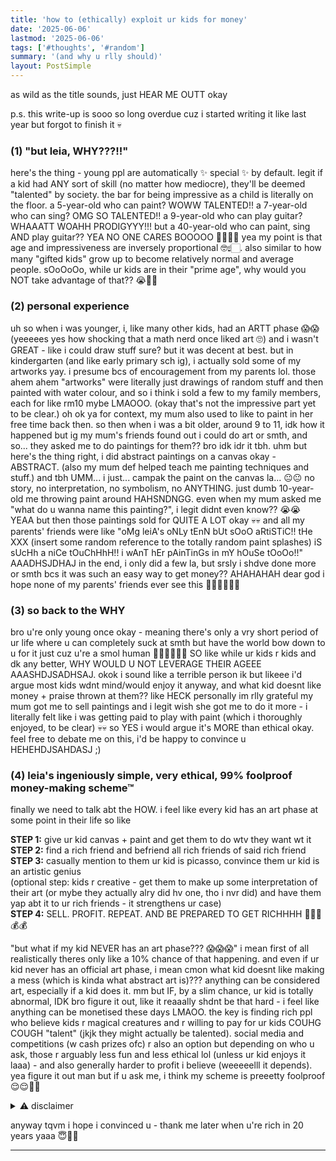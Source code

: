 ```yaml
---
title: 'how to (ethically) exploit ur kids for money'
date: '2025-06-06'
lastmod: '2025-06-06'
tags: ['#thoughts', '#random']
summary: '(and why u rlly should)'
layout: PostSimple
---
```


as wild as the title sounds, just HEAR ME OUTT okay

p.s. this write-up is sooo so long overdue cuz i started writing it like last year but forgot to finish it 💀

### (1) "but leia, WHY???!!"
here's the thing - young ppl are automatically ✨ special ✨ by default. legit if a kid had ANY sort of skill (no matter how mediocre), they'll be deemed "talented" by society. the bar for being impressive as a child is literally on the floor. a 5-year-old who can paint? WOWW TALENTED!! a 7-year-old who can sing? OMG SO TALENTED!! a 9-year-old who can play guitar? WHAAATT WOAHH PRODIGYYY!!! but a 40-year-old who can paint, sing AND play guitar?? YEA NO ONE CARES BOOOOO 👎🏻👎🏻 yea my point is that age and impressiveness are inversely proportional 🤓☝🏻. also similar to how many "gifted kids" grow up to become relatively normal and average people. sOoOoOo, while ur kids are in their "prime age", why would you NOT take advantage of that?? 😭🙏🏻

### (2) personal experience 
uh so when i was younger, i, like many other kids, had an ARTT phase 😱😱 (yeeeees yes how shocking that a math nerd once liked art 🙄) and i wasn't GREAT - like i could draw stuff sure? but it was decent at best. but in kindergarten (and like early primary sch ig), i actually sold some of my artworks yay. i presume bcs of encouragement from my parents lol. those ahem ahem "artworks" were literally just drawings of random stuff and then painted with water colour, and so i think i sold a few to my family members, each for like rm10 mybe LMAOOO. (okay that's not the impressive part yet to be clear.) oh ok ya for context, my mum also used to like to paint in her free time back then. so then when i was a bit older, around 9 to 11, idk how it happened but ig my mum's friends found out i could do art or smth, and so... they asked me to do paintings for them?? bro idk idr it tbh. uhm but here's the thing right, i did abstract paintings on a canvas okay - ABSTRACT. (also my mum def helped teach me painting techniques and stuff.) and tbh UMM... i just... campak the paint on the canvas la... 😐😐 no story, no interpretation, no symbolism, no ANYTHING. just dumb 10-year-old me throwing paint around HAHSNDNGG. even when my mum asked me "what do u wanna name this painting?", i legit didnt even know?? 😭😭 YEAA but then those paintings sold for QUITE A LOT okay 💀💀 and all my parents' friends were like "oMg leiA's oNLy tEnN bUt sOoO aRtiSTiC!! tHe XXX (insert some random reference to the totally random paint splashes) iS sUcHh a niCe tOuChHhH!! i wAnT hEr pAinTinGs in mY hOuSe tOoOo!!" AAADHSJDHAJ in the end, i only did a few la, but srsly i shdve done more or smth bcs it was such an easy way to get money?? AHAHAHAH dear god i hope none of my parents' friends ever see this 🙏🏻🙏🏻🙏🏻

### (3) so back to the WHY
bro u're only young once okay - meaning there's only a vry short period of ur life where u can completely suck at smth but have the world bow down to u for it just cuz u're a smol human 🤷🏻‍♀️🤷🏻‍♀️ SO like while ur kids r kids and dk any better, WHY WOULD U NOT LEVERAGE THEIR AGEEE AAASHDJSADHSAJ. okok i sound like a terrible person ik but likeee i'd argue most kids wdnt mind/would enjoy it anyway, and what kid doesnt like money + praise thrown at them?? like HECK personally im rlly grateful my mum got me to sell paintings and i legit wish she got me to do it more - i literally felt like i was getting paid to play with paint (which i thoroughly enjoyed, to be clear) 💀💀 so YES i would argue it's MORE than ethical okay. feel free to debate me on this, i'd be happy to convince u HEHEHDJSAHDASJ ;)

### (4) leia's ingeniously simple, very ethical, 99% foolproof money-making scheme™
finally we need to talk abt the HOW. i feel like every kid has an art phase at some point in their life so like

**STEP 1:** give ur kid canvas + paint and get them to do wtv they want wt it  
**STEP 2:** find a rich friend and befriend all rich friends of said rich friend  
**STEP 3:** casually mention to them ur kid is picasso, convince them ur kid is an artistic genius  
(optional step: kids r creative - get them to make up some interpretation of their art (or mybe they actually alry did hv one, tho i nvr did) and have them yap abt it to ur rich friends - it strengthens ur case)  
**STEP 4:** SELL. PROFIT. REPEAT. AND BE PREPARED TO GET RICHHHH 🤑🤑🤑💰💰

"but what if my kid NEVER has an art phase??? 😱😱😱" i mean first of all realistically theres only like a 10% chance of that happening. and even if ur kid never has an official art phase, i mean cmon what kid doesnt like making a mess (which is kinda what abstract art is)??? anything can be considered art, especially if a kid does it. mm but IF, by a slim chance, ur kid is totally abnormal, IDK bro figure it out, like it reaaally shdnt be that hard - i feel like anything can be monetised these days LMAOO. the key is finding rich ppl who believe kids r magical creatures and r willing to pay for ur kids COUHG COUGH "talent" (jkjk they might actually be talented). social media and competitions (w cash prizes ofc) r also an option but depending on who u ask, those r arguably less fun and less ethical lol (unless ur kid enjoys it laaa) - and also generally harder to profit i believe (weeeeelll it depends). yea figure it out man but if u ask me, i think my scheme is preeetty foolproof 😌😌💪🏻

<details>
  <summary>⚠️ disclaimer</summary>

leia's ingeniously simple, very ethical, 99% foolproof money-making scheme™ is classified as 99% foolproof, NOT 100%. results may vary based on rich friend availability and how convincingly ur kid can yap abt their art. no legal, financial or emotional liability will be accepted in the event of failure.
</details>

anyway tqvm i hope i convinced u - thank me later when u're rich in 20 years yaaa 😇🫶🏻

---

<script async src="https://talk.hyvor.com/embed/embed.js" type="module"></script>
<hyvor-talk-comments website-id="11281" page-id="https://leia-mayssa.vercel.app/blog/ethically%20exploit%20kids"></hyvor-talk-comments>
